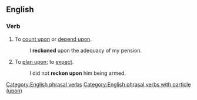 ==English==

===Verb===
{{en-verb|inf=[[reckon]] [[upon]]|reckons upon|reckoning upon|reckoned upon}}

# To [[count upon]] or [[depend upon]].
#: I '''reckoned''' upon the adequacy of my pension.
# To [[plan upon]]; to [[expect]].
#: I did not '''reckon upon''' him being armed.

[[Category:English phrasal verbs]]
[[Category:English phrasal verbs with particle (upon)]]